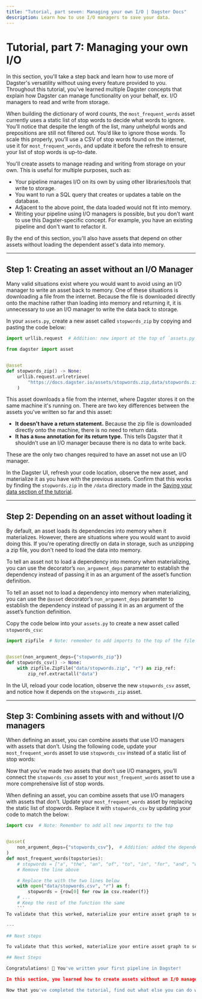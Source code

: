 ```yaml
---
title: "Tutorial, part seven: Managing your own I/O | Dagster Docs"
description: Learn how to use I/O managers to save your data.
---
```


# Tutorial, part 7: Managing your own I/O

In this section, you'll take a step back and learn how to use more of Dagster's versatility without using every feature provided to you. Throughout this tutorial, you've learned multiple Dagster concepts that explain how Dagster can manage functionality on your behalf, ex. I/O managers to read and write from storage.

When building the dictionary of word counts, the `most_frequent_words` asset currently uses a static list of stop words to decide what words to ignore. You’ll notice that despite the length of the list, many unhelpful words and prepositions are still not filtered out. You’d like to ignore those words. To scale this properly, you’ll use a CSV of stop words found on the internet, use it for `most_frequent_words`, and update it before the refresh to ensure your list of stop words is up-to-date.

You'll create assets to manage reading and writing from storage on your own. This is useful for multiple purposes, such as:

- Your pipeline manages I/O on its own by using other libraries/tools that write to storage.
- You want to run a SQL query that creates or updates a table on the database.
- Adjacent to the above point, the data loaded would not fit into memory.
- Writing your pipeline using I/O managers is possible, but you don't want to use this Dagster-specific concept. For example, you have an existing pipeline and don't want to refactor it.

By the end of this section, you'll also have assets that depend on other assets without loading the dependent asset's data into memory.

---

## Step 1: Creating an asset without an I/O Manager

Many valid situations exist where you would want to avoid using an I/O manager to write an asset back to memory. One of these situations is downloading a file from the internet. Because the file is downloaded directly onto the machine rather than loading into memory and returning it, it is unnecessary to use an I/O manager to write the data back to storage.

In your `assets.py`, create a new asset called `stopwords_zip` by copying and pasting the code below:

```python file=/tutorial/managing_your_own_io/assets.py startafter=start_stopwords_zip endbefore=end_stopwords_zip
import urllib.request  # Addition: new import at the top of `assets.py`

from dagster import asset


@asset
def stopwords_zip() -> None:
    urllib.request.urlretrieve(
        "https://docs.dagster.io/assets/stopwords.zip,data/stopwords.zip",
    )
```

This asset downloads a file from the internet, where Dagster stores it on the same machine it's running on. There are two key differences between the assets you’ve written so far and this asset:

- **It doesn't have a return statement.** Because the zip file is downloaded directly onto the machine, there is no need to return data.
- **It has a `None` annotation for its return type.** This tells Dagster that it shouldn’t use an I/O manager because there is no data to write back.

These are the only two changes required to have an asset not use an I/O manager.

In the Dagster UI, refresh your code location, observe the new asset, and materialize it as you have with the previous assets. Confirm that this works by finding the `stopwords.zip` in the `/data` directory made in the [Saving your data section of the tutorial](/tutorial/saving-your-data).

---

## Step 2: Depending on an asset without loading it

By default, an asset loads its dependencies into memory when it materializes. However, there are situations where you would want to avoid doing this. If you're operating directly on data in storage, such as unzipping a zip file, you don't need to load the data into memory.

To tell an asset not to load a dependency into memory when materializing, you can use the <PyObject object="asset" decorator /> decorator’s `non_argument_deps` parameter to establish the dependency instead of passing it in as an argument of the asset’s function definition.

To tell an asset not to load a dependency into memory when materializing, you can use the `@asset` decorator’s `non_argument_deps` parameter to establish the dependency instead of passing it in as an argument of the asset’s function definition.

Copy the code below into your `assets.py` to create a new asset called `stopwords_csv`:

```python file=/tutorial/managing_your_own_io/assets.py startafter=start_stopwords_csv endbefore=end_stopwords_csv
import zipfile  # Note: remember to add imports to the top of the file


@asset(non_argument_deps={"stopwords_zip"})
def stopwords_csv() -> None:
    with zipfile.ZipFile("data/stopwords.zip", "r") as zip_ref:
        zip_ref.extractall("data")

```

In the UI, reload your code location, observe the new `stopwords_csv` asset, and notice how it depends on the `stopwords_zip` asset.

---

## Step 3: Combining assets with and without I/O managers

When defining an asset, you can combine assets that use I/O managers with assets that don’t. Using the following code, update your `most_frequent_words` asset to use `stopwords_csv` instead of a static list of stop words: 

Now that you’ve made two assets that don’t use I/O managers, you’ll connect the `stopwords_csv` asset to your `most_frequent_words` asset to use a more comprehensive list of stop words.

When defining an asset, you can combine assets that use I/O managers with assets that don’t. Update your `most_frequent_words` asset by replacing the static list of stopwords. Replace it with `stopwords_csv` by updating your code to match the below:

```python file=/tutorial/managing_your_own_io/assets.py startafter=start_updated_most_frequent_words endbefore=end_updated_most_frequent_words
import csv  # Note: Remember to add all new imports to the top


@asset(
    non_argument_deps={"stopwords_csv"},  # Addition: added the dependency
)
def most_frequent_words(topstories):
    # stopwords = ["a", "the", "an", "of", "to", "in", "for", "and", "with", "on", "is"]
    # Remove the line above

    # Replace the with the two lines below
    with open("data/stopwords.csv", "r") as f:
        stopwords = {row[0] for row in csv.reader(f)}
    # ...
    # Keep the rest of the function the same
    ```
To validate that this worked, materialize your entire asset graph to see the dependency between `most_frequent_words` and `stopwords_csv`.

---

## Next steps

To validate that this worked, materialize your entire asset graph to see `most_frequent_words` depend on the `stopwords_csv` asset

## Next Steps

Congratulations! 🎉 You've written your first pipeline in Dagster!

In this section, you learned how to create assets without an I/O manager and have them as dependencies on other assets. You also learned how to combine assets that use I/O managers with assets that don't.

Now that you've completed the tutorial, find out what else you can do with our [Next steps](/tutorial/next-steps).
